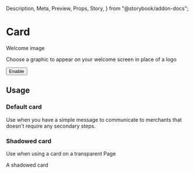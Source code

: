   Description,
  Meta,
  Preview,
  Props,
  Story,
} from "@storybook/addon-docs";

<Meta component={Card} title="Components / Structure / Card" />

# Card

<Description of={Card} />

<Preview withToolbar>
  <Story name="Example">
    <Card>
      <Stack alignment="center" distribution="equalSpacing" wrap={false}>
        <Stack wrap={false}>
          <User height={44} width={44} />
          <Stack vertical>
            <Heading>Welcome image</Heading>
            <p>
              Choose a graphic to appear on your welcome screen in place of a
              logo
            </p>
          </Stack>
        </Stack>
        <Button>Enable</Button>
      </Stack>
    </Card>
  </Story>
</Preview>

<Props of={Card} />

## Usage

### Default card

Use when you have a simple message to communicate to merchants that doesn't require any secondary steps.

### Shadowed card

Use when using a card on a transparent Page

<Preview>
  <Story name="Shadow">
    <div style={{ backgroundColor: "#f6f6f9", padding: "20px" }}>
      <Card shadow>A shadowed card</Card>
    </div>
  </Story>
</Preview>
